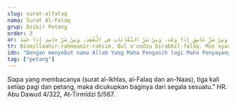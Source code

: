 ```yaml
---
slug: surat-alfalaq
nama: Surat Al-Falaq
grup: Dzikir Petang
order: 3
ar: بِسْمِ اللَّهِ الرَّحْمَنِ الرَّحِيمِ. قُلْ أَعُوذُ بِرَبِّ الْفَلَقِ. مِنْ شَرِّ مَا خَلَقَ. وَمِنْ شَرِّ غَاسِقٍ إِذَا وَقَبَ. وَمِنْ شَرِّ النَّفَّاثَاتِ فِي الْعُقَدِ. وَمِنْ شَرِّ حَاسِدٍ إِذَا حَسَدَ.
tr: Bismillaahir-rahmaanir-rahiim. Qul a'uudzu birabbil-falaq. Min syarri maa khalaq. Wa min syarri ghaasiqin idzaa waqab. Wa min syarrin-naffaatsaati fil-'uqad. Wa min syarri haasidin idzaa hasad.
idn: "Dengan menyebut nama Allah Yang Maha Pengasih lagi Maha Penyayang. Katakanlah: Aku berlindung kepada Rabb yang menguasai Subuh, dari kejahatan makhluk-Nya, dan dari kejahatan malam apabila telah gelap gulita, dan dari kejahatan-kejahatan wanita tukang sihir yang menghembus pada buhul-buhul, dan dari kejahatan orang yang dengki apabila ia dengki. (Dibaca 3x bersama Al-Ikhlas & An-Nas)"
tag: ["petang"]
---
```


Siapa yang membacanya (surat al-Ikhlas, al-Falaq dan an-Naas), tiga kali setiap pagi dan petang, maka dicukupkan baginya dari segala sesuatu.” HR. Abu Dawud 4/322, At-Tirmidzi 5/567.
